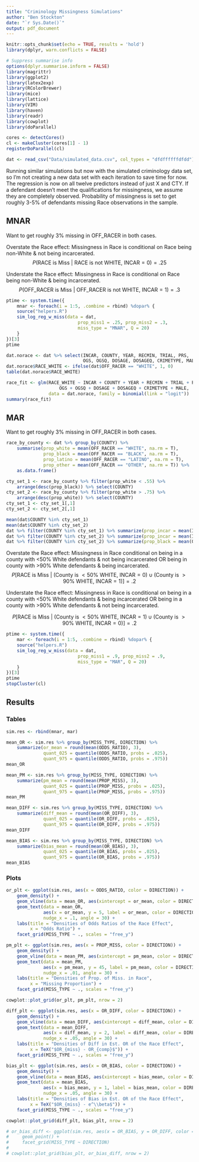 ```yaml
---
title: "Criminology Missingness Simulations"
author: "Ben Stockton"
date: "`r Sys.Date()`"
output: pdf_document
---
```


```r
knitr::opts_chunk$set(echo = TRUE, results = 'hold')
library(dplyr, warn.conflicts = FALSE)

# Suppress summarise info
options(dplyr.summarise.inform = FALSE)
library(magrittr)
library(ggplot2)
library(latex2exp)
library(RColorBrewer)
library(mice)
library(lattice)
library(VIM)
library(haven)
library(readr)
library(cowplot)
library(doParallel)

cores <- detectCores()
cl <- makeCluster(cores[1] - 1)
registerDoParallel(cl)
```

```r
dat <- read_csv("Data/simulated_data.csv", col_types = "dfdffffffdfdd")
```

Running similar simulations but now with the simulated criminology data set, so I'm not creating a new data set with each iteration to save time for now. The regression is now on all twelve predictors instead of just X and CTY. If a defendant doesn't meet the qualifications for missingness, we assume they are completely observed. Probability of missingness is set to get roughly 3-5% of defendants missing Race observations in the sample.

## MNAR

Want to get roughly 3% missing in OFF_RACER in both cases.

Overstate the Race effect: Missingness in Race is conditional on Race being non-White & not being incarcerated.
$$P(\mathrm{RACE ~is ~Miss} ~|~ \mathrm{RACE ~is~not~WHITE}, ~\mathrm{INCAR} = 0) = .25$$

Understate the Race effect: Missingness in Race is conditional on Race being non-White & being incarcerated.
$$P(\mathrm{OFF\_RACER ~is ~Miss} ~|~ \mathrm{OFF\_RACER ~is~not~WHITE}, ~\mathrm{INCAR} = 1) = .3$$


```r
ptime <- system.time({
    mnar <- foreach(i = 1:5, .combine = rbind) %dopar% {
    source("helpers.R")
    sim_log_reg_w_miss(data = dat, 
                           prop_miss1 = .25, prop_miss2 = .3,
                           miss_type = "MNAR", Q = 20)
    }
})[3]
ptime
```

```r
dat.norace <- dat %>% select(INCAR, COUNTY, YEAR, RECMIN, TRIAL, PRS,
                             OGS, OGSQ, DOSAGE, DOSAGEQ, CRIMETYPE, MALE)
dat.norace$RACE_WHITE <- ifelse(dat$OFF_RACER == "WHITE", 1, 0)
table(dat.norace$RACE_WHITE)

race_fit <- glm(RACE_WHITE ~ INCAR + COUNTY + YEAR + RECMIN + TRIAL + PRS +
                    OGS + OGSQ + DOSAGE + DOSAGEQ + CRIMETYPE + MALE,
                data = dat.norace, family = binomial(link = "logit"))
summary(race_fit)
```


## MAR

Want to get roughly 3% missing in OFF_RACER in both cases.

```r
race_by_county <- dat %>% group_by(COUNTY) %>%
    summarise(prop_white = mean(OFF_RACER == "WHITE", na.rm = T),
              prop_black = mean(OFF_RACER == "BLACK", na.rm = T),
              prop_latino = mean(OFF_RACER == "LATINO", na.rm = T),
              prop_other = mean(OFF_RACER == "OTHER", na.rm = T)) %>%
    as.data.frame()

cty_set_1 <- race_by_county %>% filter(prop_white < .55) %>%
    arrange(desc(prop_black)) %>% select(COUNTY)
cty_set_2 <- race_by_county %>% filter(prop_white > .75) %>%
    arrange(desc(prop_white)) %>% select(COUNTY)
cty_set_1 <- cty_set_1[,1]
cty_set_2 <- cty_set_2[,1]

mean(dat$COUNTY %in% cty_set_1)
mean(dat$COUNTY %in% cty_set_2)
dat %>% filter(COUNTY %in% cty_set_1) %>% summarize(prop_incar = mean(INCAR == 1))
dat %>% filter(COUNTY %in% cty_set_2) %>% summarize(prop_incar = mean(INCAR == 1))
dat %>% filter(COUNTY %in% cty_set_2) %>% summarize(prop_black = mean(OFF_RACER == "BLACK"))
```

Overstate the Race effect: Missingness in Race conditional on being in a county with  <50% White defendants & not being incarcerated OR being in county with >90% White defendants & being incarcerated.
$$P[\mathrm{RACE ~is ~Miss} ~|~ (\mathrm{County ~is~<50\% ~ WHITE}, ~\mathrm{INCAR} = 0) \cup (\mathrm{County ~is~>90\% ~ WHITE}, ~\mathrm{INCAR} = 1)] = .2$$

Understate the Race effect: Missingness in Race is conditional on being in a county with <50% White defendants & being incarcerated OR being in a county with >90% White defendants & not being incarcerated.

$$P[\mathrm{RACE ~is ~Miss} ~|~ (\mathrm{County ~is~<50\% ~ WHITE}, ~\mathrm{INCAR} = 1) \cup (\mathrm{County ~is~>90\% ~ WHITE}, ~\mathrm{INCAR} = 0)] = .2$$
```r
ptime <- system.time({
    mar <- foreach(i = 1:5, .combine = rbind) %dopar% {
    source("helpers.R")
    sim_log_reg_w_miss(data = dat, 
                           prop_miss1 = .9, prop_miss2 = .9,
                           miss_type = "MAR", Q = 20)
    }
})[3]
ptime
stopCluster(cl)
```

## Results

### Tables

```r
sim.res <- rbind(mnar, mar)

mean_OR <- sim.res %>% group_by(MISS_TYPE, DIRECTION) %>%
    summarize(or_mean = round(mean(ODDS_RATIO), 3),
              quant_025 = quantile(ODDS_RATIO, probs = .025),
              quant_975 = quantile(ODDS_RATIO, probs = .975))
mean_OR

mean_PM <- sim.res %>% group_by(MISS_TYPE, DIRECTION) %>%
    summarize(pm_mean = round(mean(PROP_MISS), 3),
              quant_025 = quantile(PROP_MISS, probs = .025),
              quant_975 = quantile(PROP_MISS, probs = .975))
mean_PM

mean_DIFF <- sim.res %>% group_by(MISS_TYPE, DIRECTION) %>%
    summarize(diff_mean = round(mean(OR_DIFF), 3),
              quant_025 = quantile(OR_DIFF, probs = .025),
              quant_975 = quantile(OR_DIFF, probs = .975))
mean_DIFF

mean_BIAS <- sim.res %>% group_by(MISS_TYPE, DIRECTION) %>%
    summarize(bias_mean = round(mean(OR_BIAS), 3),
              quant_025 = quantile(OR_BIAS, probs = .025),
              quant_975 = quantile(OR_BIAS, probs = .975))
mean_BIAS
```

### Plots

```r
or_plt <- ggplot(sim.res, aes(x = ODDS_RATIO, color = DIRECTION)) +
    geom_density() +
    geom_vline(data = mean_OR, aes(xintercept = or_mean, color = DIRECTION)) +
    geom_text(data = mean_OR, 
              aes(x = or_mean, y = 5, label = or_mean, color = DIRECTION),
              nudge_x = .1, angle = 30) +
    labs(title = "Densities of Odds Ratios of the Race Effect", 
         x = "Odds Ratio") +
    facet_grid(MISS_TYPE ~ ., scales = "free_y")

pm_plt <- ggplot(sim.res, aes(x = PROP_MISS, color = DIRECTION)) +
    geom_density() +
    geom_vline(data = mean_PM, aes(xintercept = pm_mean, color = DIRECTION)) +
    geom_text(data = mean_PM, 
              aes(x = pm_mean, y = 45, label = pm_mean, color = DIRECTION),
              nudge_x = .01, angle = 30) +
    labs(title = "Densities of Prop. of Miss. in Race", 
         x = "Missing Proportion") +
    facet_grid(MISS_TYPE ~ ., scales = "free_y")

cowplot::plot_grid(or_plt, pm_plt, nrow = 2)
```

```r
diff_plt <- ggplot(sim.res, aes(x = OR_DIFF, color = DIRECTION)) +
    geom_density() +
    geom_vline(data = mean_DIFF, aes(xintercept = diff_mean, color = DIRECTION)) +
    geom_text(data = mean_DIFF, 
              aes(x = diff_mean, y = 2, label = diff_mean, color = DIRECTION),
              nudge_x = .05, angle = 30) +
    labs(title = "Densities of Diff in Est. OR of the Race Effect", 
         x = TeX("$OR_{miss} - OR_{comp}$")) +
    facet_grid(MISS_TYPE ~ ., scales = "free_y")

bias_plt <- ggplot(sim.res, aes(x = OR_BIAS, color = DIRECTION)) +
    geom_density() +
    geom_vline(data = mean_BIAS, aes(xintercept = bias_mean, color = DIRECTION)) +
    geom_text(data = mean_BIAS, 
              aes(x = bias_mean, y = 1, label = bias_mean, color = DIRECTION),
              nudge_x = .05, angle = 30) +
    labs(title = "Densities of Bias in Est. OR of the Race Effect", 
         x = TeX("$OR_{miss} - e^\\beta$")) +
    facet_grid(MISS_TYPE ~ ., scales = "free_y")

cowplot::plot_grid(diff_plt, bias_plt, nrow = 2)
```

```r
# or_bias_diff <- ggplot(sim.res, aes(x = OR_BIAS, y = OR_DIFF, color = DIRECTION)) +
#     geom_point() +
#     facet_grid(MISS_TYPE ~ DIRECTION)
# 
# cowplot::plot_grid(bias_plt, or_bias_diff, nrow = 2)
```



